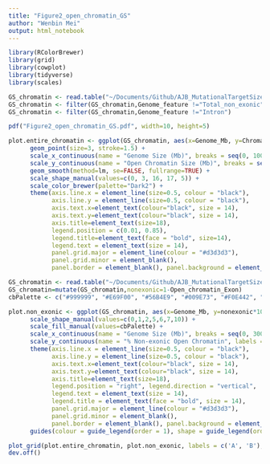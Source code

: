 ```yaml
---
title: "Figure2_open_chromatin_GS"
author: "Wenbin Mei"
output: html_notebook
---
```


```r
library(RColorBrewer)
library(grid)
library(cowplot)
library(tidyverse)
library(scales)

GS_chromatin <- read.table("~/Documents/Github/AJB_MutationalTargetSize_GenomeSize/data/Maher_study_chromatin.txt", header=TRUE)
GS_chromatin <- filter(GS_chromatin,Genome_feature !="Total_non_exonic")
GS_chromatin <- filter(GS_chromatin,Genome_feature !="Intron")

pdf("Figure2_open_chromatin_GS.pdf", width=10, height=5)

plot.entire_chromatin <- ggplot(GS_chromatin, aes(x=Genome_Mb, y=Chromatin_size, color=Genome_feature, shape=Genome_feature)) +
      geom_point(size=3, stroke=1.5) + 
      scale_x_continuous(name = "Genome Size (Mb)", breaks = seq(0, 10000, by = 200)) +
      scale_y_continuous(name = "Open Chromatin Size (Mb)", breaks = seq(0, 25, by = 5), limits = c(0,25)) +
      geom_smooth(method=lm, se=FALSE, fullrange=TRUE) +
      scale_shape_manual(values=c(0, 3, 16, 17, 5)) +
      scale_color_brewer(palette="Dark2") +
      theme(axis.line.x = element_line(size=0.5, colour = "black"),
            axis.line.y = element_line(size=0.5, colour = "black"),
            axis.text.x=element_text(colour="black", size = 14),
            axis.text.y=element_text(colour="black", size = 14),
            axis.title=element_text(size=18),
            legend.position = c(0.01, 0.85),
            legend.title=element_text(face = "bold", size=14),
            legend.text = element_text(size = 14),
            panel.grid.major = element_line(colour = "#d3d3d3"),
            panel.grid.minor = element_blank(),
            panel.border = element_blank(), panel.background = element_blank())

GS_chromatin <- read.table("~/Documents/Github/AJB_MutationalTargetSize_GenomeSize/data/GS_chromatin.txt", header=TRUE)
GS_chromatin=mutate(GS_chromatin,nonexonic=1-Open_chromatin_Exon)
cbPalette <- c("#999999", "#E69F00", "#56B4E9", "#009E73", "#F0E442", "#0072B2", "#D55E00", "#CC79A7")

plot.non_exonic <- ggplot(GS_chromatin, aes(x=Genome_Mb, y=nonexonic*100)) + geom_point(aes(color=Species, shape=Tissue), size=3, stroke=1.5) +   geom_smooth(method=lm, colour="black", se=FALSE) +
      scale_shape_manual(values=c(0,1,2,5,6,7,10)) +
      scale_fill_manual(values=cbPalette) +
      scale_x_continuous(name = "Genome Size (Mb)", breaks = seq(0, 3000, by = 500)) +
      scale_y_continuous(name = "% Non-exonic Open Chromatin", labels = dollar_format(suffix = "%", prefix = "")) +
      theme(axis.line.x = element_line(size=0.5, colour = "black"),
            axis.line.y = element_line(size=0.5, colour = "black"),
            axis.text.x=element_text(colour="black", size = 14),
            axis.text.y=element_text(colour="black", size = 14),
            axis.title=element_text(size=18),
            legend.position = "right", legend.direction = "vertical",
            legend.text = element_text(size = 14),
            legend.title = element_text(face = "bold", size = 14),
            panel.grid.major = element_line(colour = "#d3d3d3"),
            panel.grid.minor = element_blank(),
            panel.border = element_blank(), panel.background = element_blank())
      guides(colour = guide_legend(order = 1), shape = guide_legend(order = 2))

plot_grid(plot.entire_chromatin, plot.non_exonic, labels = c('A', 'B'), rel_widths = c(1, 1.3))
dev.off()
```

